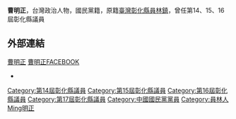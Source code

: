 {{Infobox_officeholder
| name = 曹明正
| image name =
| width = 
| Sex = 男 
| Native place = [[台灣|台灣]][[彰化縣|彰化縣]]
| date of birth =1953年11月12日
| party = {{Kmt}}<small>（1975年－至今）</small>
| place of birth = 
| relatives      = 
| children       = [[曹嘉豪|曹嘉豪]]
| educate = 
*彰化縣員林鎮東山國民小學
*神州中學
| past = 
* 彰化縣議會第14、15、16屆議員
*彰化縣政府身心障礙者權益保障委員
*彰化縣拳擊、員林太極拳等協會主任委員
*彰化肢殘、脊髓、盲人、聾人、國學等協會顧問
*彰化縣曹姓宗親會第4、5屆理事長
*螢光慈善會與省、縣聲暉協進會會長
*國際同濟會百果山會會長}}

'''曹明正'''{{BD|1953年|11月12日|catIdx=Cao曹}}，台灣政治人物，國民黨籍，原籍[[臺灣|臺灣]][[彰化縣|彰化縣]][[員林市|員林鎮]]，曾任第14、15、16屆彰化縣議員
{{TW-poli-bio-stub}}

==外部連結==
[http://www.chcc.gov.tw/content/list/list01_01.aspx?sid=30 曹明正] {{Wayback|url=http://www.chcc.gov.tw/content/list/list01_01.aspx?sid=30 |date=20120420172437 }}
[https://www.facebook.com/profile.php?id=100000466141847 曹明正FACEBOOK]
*

{{DEFAULTSORT:Cao曹}}
[[Category:第14屆彰化縣議員|Category:第14屆彰化縣議員]]
[[Category:第15屆彰化縣議員|Category:第15屆彰化縣議員]]
[[Category:第16屆彰化縣議員|Category:第16屆彰化縣議員]]
[[Category:第17屆彰化縣議員|Category:第17屆彰化縣議員]]
[[Category:中國國民黨黨員|Category:中國國民黨黨員]]
[[Category:員林人|Category:員林人]]
[[Category:曹姓|Ming明正]]